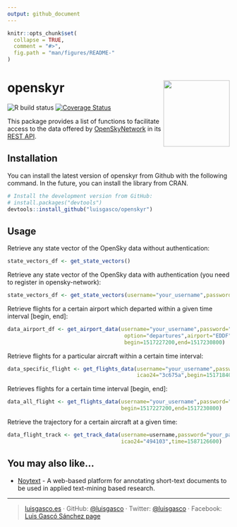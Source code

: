 ```yaml
---
output: github_document
---
```


<!-- README.md is generated from README.Rmd. Please edit that file -->

```r
knitr::opts_chunk$set(
  collapse = TRUE,
  comment = "#>",
  fig.path = "man/figures/README-"
)
```


# openskyr <img src="man/figures/logo.png" align="right"  height = 150/>

<!-- badges: start -->
![R build status](https://github.com/luisgasco/openskyr/workflows/R-CMD-check/badge.svg)
[![Coverage Status](https://codecov.io/gh/luisgasco/openskyr/branch/master/graph/badge.svg)](https://codecov.io/gh/luisgasco/openskyr)
<!-- badges: end -->

This package provides a list of functions to facilitate access to the data offered by [OpenSkyNetwork](https://opensky-network.org/) in its [REST API](https://opensky-network.org/apidoc/rest.html).


## Installation
 You can install the latest version of openskyr from Github with the following command. In the future, you can install the library from CRAN.
 
```r
# Install the development version from GitHub:
# install.packages("devtools")
devtools::install_github("luisgasco/openskyr")
```

## Usage
Retrieve any state vector of the OpenSky data without authentication:
```r
state_vectors_df <- get_state_vectors()
```

Retrieve any state vector of the OpenSky data with authentication (you need to register in opensky-network):
```r
state_vectors_df <- get_state_vectors(username="your_username",password="your_password")
```

Retrieve flights for a certain airport which departed within a given time interval [begin, end]:
```r
data_airport_df <- get_airport_data(username="your_username",password="your_password",
                                     option="departures",airport="EDDF",
                                     begin=1517227200,end=1517230800)
```

Retrieve flights for a particular aircraft within a certain time interval:
```r
data_specific_flight <- get_flights_data(username="your_username",password="your_password",
                                         icao24="3c675a",begin=1517184000,end=1517270400)
```

Retrieves flights for a certain time interval [begin, end]:
```r
data_all_flight <- get_flights_data(username="your_username",password="your_password",
                                    begin=1517227200,end=1517230800)
```

Retrieve the trajectory for a certain aircraft at a given time:
```r
data_flight_track <- get_track_data(username=username,password="your_password",
                                    icao24="494103",time=1587126600)
```


## You may also like...

- [Noytext](https://github.com/luisgasco/Ropensky) - A web-based platform for annotating short-text documents to be used in applied text-mining based research.

---

> [luisgasco.es](http://luisgasco.es/) &#xb7;
> GitHub: [\@luisgasco](https://github.com/luisgasco) &#xb7;
> Twitter: [\@luisgasco](https://twitter.com/luisgasco) &#xb7;
> Facebook: [Luis Gascó Sánchez page](https://www.facebook.com/Luis-Gasco-Sanchez-165003227504667)
